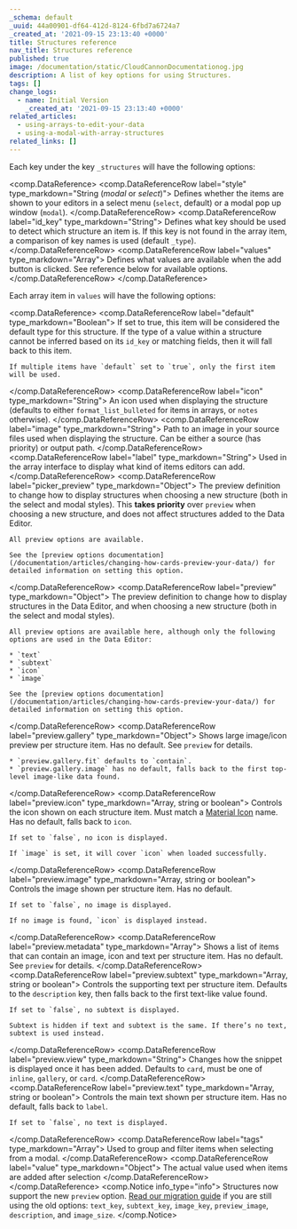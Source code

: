 ```yaml
---
_schema: default
_uuid: 44a00901-df64-412d-8124-6fbd7a6724a7
_created_at: '2021-09-15 23:13:40 +0000'
title: Structures reference
nav_title: Structures reference
published: true
image: /documentation/static/CloudCannonDocumentationog.jpg
description: A list of key options for using Structures.
tags: []
change_logs:
  - name: Initial Version
    _created_at: '2021-09-15 23:13:40 +0000'
related_articles:
  - using-arrays-to-edit-your-data
  - using-a-modal-with-array-structures
related_links: []
---
```

Each key under the key `_structures` will have the following options:

<comp.DataReference>
 <comp.DataReferenceRow label="style" type_markdown="String (*modal* or *select*)">
    Defines whether the items are shown to your editors in a select menu (`select`, default) or a modal pop up window (`modal`).
 </comp.DataReferenceRow>
  <comp.DataReferenceRow label="id_key" type_markdown="String">
    Defines what key should be used to detect which structure an item is. If this key is not found in the array item, a comparison of key names is used (default `_type`).
 </comp.DataReferenceRow>
  <comp.DataReferenceRow label="values" type_markdown="Array">
    Defines what values are available when the add button is clicked. See reference below for available options.
 </comp.DataReferenceRow>
</comp.DataReference>

Each array item in `values` will have the following options:

<comp.DataReference>
 <comp.DataReferenceRow label="default" type_markdown="Boolean">
    If set to true, this item will be considered the default type for this structure. If the type of a value within a structure cannot be inferred based on its `id_key` or matching fields, then it will fall back to this item.

    If multiple items have `default` set to `true`, only the first item will be used.
 </comp.DataReferenceRow>
  <comp.DataReferenceRow label="icon" type_markdown="String">
    An icon used when displaying the structure (defaults to either `format_list_bulleted` for items in arrays, or `notes` otherwise).
 </comp.DataReferenceRow>
  <comp.DataReferenceRow label="image" type_markdown="String">
    Path to an image in your source files used when displaying the structure. Can be either a source (has priority) or output path.
 </comp.DataReferenceRow>
  <comp.DataReferenceRow label="label" type_markdown="String">
    Used in the array interface to display what kind of items editors can add.
 </comp.DataReferenceRow>
  <comp.DataReferenceRow label="picker_preview" type_markdown="Object">
    The preview definition to change how to display structures when choosing a new structure (both in the select and modal styles). This **takes priority** over `preview` when choosing a new structure, and does not affect structures added to the Data Editor.

    All preview options are available.

    See the [preview options documentation](/documentation/articles/changing-how-cards-preview-your-data/) for detailed information on setting this option.
 </comp.DataReferenceRow>
  <comp.DataReferenceRow label="preview" type_markdown="Object">
    The preview definition to change how to display structures in the Data Editor, and when choosing a new structure (both in the select and modal styles).

    All preview options are available here, although only the following options are used in the Data Editor:

    * `text`
    * `subtext`
    * `icon`
    * `image`

    See the [preview options documentation](/documentation/articles/changing-how-cards-preview-your-data/) for detailed information on setting this option.
 </comp.DataReferenceRow>
  <comp.DataReferenceRow label="preview.gallery" type_markdown="Object">
    Shows large image/icon preview per structure item. Has no default. See `preview` for details.

    * `preview.gallery.fit` defaults to `contain`.
    * `preview.gallery.image` has no default, falls back to the first top-level image-like data found.
 </comp.DataReferenceRow>
  <comp.DataReferenceRow label="preview.icon" type_markdown="Array, string or boolean">
    Controls the icon shown on each structure item. Must match a [Material Icon](https://material.io/tools/icons/) name. Has no default, falls back to `icon`.

    If set to `false`, no icon is displayed.

    If `image` is set, it will cover `icon` when loaded successfully.
 </comp.DataReferenceRow>
  <comp.DataReferenceRow label="preview.image" type_markdown="Array, string or boolean">
    Controls the image shown per structure item. Has no default.

    If set to `false`, no image is displayed.

    If no image is found, `icon` is displayed instead.
 </comp.DataReferenceRow>
  <comp.DataReferenceRow label="preview.metadata" type_markdown="Array">
    Shows a list of items that can contain an image, icon and text per structure item. Has no default. See `preview` for details.
 </comp.DataReferenceRow>
  <comp.DataReferenceRow label="preview.subtext" type_markdown="Array, string or boolean">
    Controls the supporting text per structure item. Defaults to the `description` key, then falls back to the first text-like value found.

    If set to `false`, no subtext is displayed.

    Subtext is hidden if text and subtext is the same. If there’s no text, subtext is used instead.
 </comp.DataReferenceRow>
  <comp.DataReferenceRow label="preview.view" type_markdown="String">
    Changes how the snippet is displayed once it has been added. Defaults to `card`, must be one of `inline`, `gallery`, or `card`.
 </comp.DataReferenceRow>
  <comp.DataReferenceRow label="preview.text" type_markdown="Array, string or boolean">
    Controls the main text shown per structure item. Has no default, falls back to `label`.

    If set to `false`, no text is displayed.
 </comp.DataReferenceRow>
  <comp.DataReferenceRow label="tags" type_markdown="Array">
    Used to group and filter items when selecting from a modal.
 </comp.DataReferenceRow>
  <comp.DataReferenceRow label="value" type_markdown="Object">
    The actual value used when items are added after selection
 </comp.DataReferenceRow>
</comp.DataReference>
<comp.Notice info_type="info">
  Structures now support the new `preview` option. [Read our migration guide](/documentation/articles/migrating-to-preview-options/) if you are still using the old options: `text_key`, `subtext_key`, `image_key`, `preview_image`, `description`, and `image_size`.
</comp.Notice>